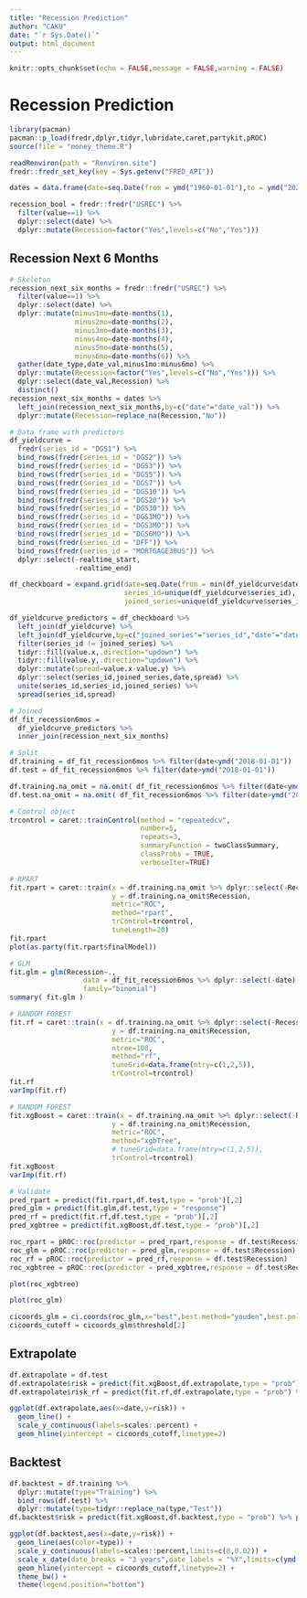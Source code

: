 ```yaml
---
title: "Recession Prediction"
author: "CAKU"
date: "`r Sys.Date()`"
output: html_document
---
```


```r
knitr::opts_chunk$set(echo = FALSE,message = FALSE,warning = FALSE)
```

# Recession Prediction

```r
library(pacman)
pacman::p_load(fredr,dplyr,tidyr,lubridate,caret,partykit,pROC)
source(file = "money_theme.R")
```

```r
readRenviron(path = "Renviron.site")
fredr::fredr_set_key(key = Sys.getenv("FRED_API"))
```


```r
dates = data.frame(date=seq.Date(from = ymd("1960-01-01"),to = ymd("2022-02-01"),by="1 day"))
```

```r
recession_bool = fredr::fredr("USREC") %>% 
  filter(value==1) %>% 
  dplyr::select(date) %>% 
  dplyr::mutate(Recession=factor("Yes",levels=c("No","Yes")))
```


## Recession Next 6 Months

```r
# Skeleton
recession_next_six_months = fredr::fredr("USREC") %>% 
  filter(value==1) %>% 
  dplyr::select(date) %>% 
  dplyr::mutate(minus1mo=date-months(1),
                minus2mo=date-months(2),
                minus3mo=date-months(3),
                minus4mo=date-months(4),
                minus5mo=date-months(5),
                minus6mo=date-months(6)) %>% 
  gather(date_type,date_val,minus1mo:minus6mo) %>% 
  dplyr::mutate(Recession=factor("Yes",levels=c("No","Yes"))) %>% 
  dplyr::select(date_val,Recession) %>% 
  distinct()
recession_next_six_months = dates %>% 
  left_join(recession_next_six_months,by=c("date"="date_val")) %>% 
  dplyr::mutate(Recession=replace_na(Recession,"No"))

# Data frame with predictors
df_yieldcurve = 
  fredr(series_id = "DGS1") %>% 
  bind_rows(fredr(series_id = "DGS2")) %>% 
  bind_rows(fredr(series_id = "DGS3")) %>% 
  bind_rows(fredr(series_id = "DGS5")) %>% 
  bind_rows(fredr(series_id = "DGS7")) %>% 
  bind_rows(fredr(series_id = "DGS10")) %>% 
  bind_rows(fredr(series_id = "DGS20")) %>% 
  bind_rows(fredr(series_id = "DGS30")) %>% 
  bind_rows(fredr(series_id = "DGS1MO")) %>% 
  bind_rows(fredr(series_id = "DGS3MO")) %>% 
  bind_rows(fredr(series_id = "DGS6MO")) %>% 
  bind_rows(fredr(series_id = "DFF")) %>% 
  bind_rows(fredr(series_id = "MORTGAGE30US")) %>% 
  dplyr::select(-realtime_start,
                -realtime_end)

df_checkboard = expand.grid(date=seq.Date(from = min(df_yieldcurve$date),to = ymd("2022-02-01"),by="1 day"),
                            series_id=unique(df_yieldcurve$series_id),
                            joined_series=unique(df_yieldcurve$series_id))

df_yieldcurve_predictors = df_checkboard %>% 
  left_join(df_yieldcurve) %>% 
  left_join(df_yieldcurve,by=c("joined_series"="series_id","date"="date")) %>% 
  filter(series_id != joined_series) %>% 
  tidyr::fill(value.x,.direction="updown") %>% 
  tidyr::fill(value.y,.direction="updown") %>% 
  dplyr::mutate(spread=value.x-value.y) %>% 
  dplyr::select(series_id,joined_series,date,spread) %>% 
  unite(series_id,series_id,joined_series) %>% 
  spread(series_id,spread)

# Joined
df_fit_recession6mos =
  df_yieldcurve_predictors %>% 
  inner_join(recession_next_six_months)

# Split
df.training = df_fit_recession6mos %>% filter(date<ymd("2018-01-01"))
df.test = df_fit_recession6mos %>% filter(date>ymd("2018-01-01"))

df.training.na_omit = na.omit( df_fit_recession6mos %>% filter(date<ymd("2018-01-01")) )
df.test.na_omit = na.omit( df_fit_recession6mos %>% filter(date>ymd("2018-01-01")) )
```


```r
# Control object
trcontrol = caret::trainControl(method = "repeatedcv",
                                number=5,
                                repeats=3,
                                summaryFunction = twoClassSummary,
                                classProbs = TRUE,
                                verboseIter=TRUE)
```


```r
# RPART
fit.rpart = caret::train(x = df.training.na_omit %>% dplyr::select(-Recession,-date),
                         y = df.training.na_omit$Recession,
                         metric="ROC",
                         method="rpart",
                         trControl=trcontrol,
                         tuneLength=20)
fit.rpart
plot(as.party(fit.rpart$finalModel))
```


```r
# GLM 
fit.glm = glm(Recession~.,
                  data = df_fit_recession6mos %>% dplyr::select(-date) %>% na.omit(),
                  family="binomial")
summary( fit.glm )
```


```r
# RANDOM FOREST
fit.rf = caret::train(x = df.training.na_omit %>% dplyr::select(-Recession,-date),
                         y = df.training.na_omit$Recession,
                         metric="ROC",
                         ntree=100,
                         method="rf",
                         tuneGrid=data.frame(mtry=c(1,2,5)),
                         trControl=trcontrol)
fit.rf
varImp(fit.rf)
```


```r
# RANDOM FOREST
fit.xgBoost = caret::train(x = df.training.na_omit %>% dplyr::select(-Recession,-date),
                         y = df.training.na_omit$Recession,
                         metric="ROC",
                         method="xgbTree",
                         # tuneGrid=data.frame(mtry=c(1,2,5)),
                         trControl=trcontrol)
fit.xgBoost
varImp(fit.rf)
```

```r
# Validate
pred_rpart = predict(fit.rpart,df.test,type = "prob")[,2]
pred_glm = predict(fit.glm,df.test,type = "response")
pred_rf = predict(fit.rf,df.test,type = "prob")[,2]
pred_xgbtree = predict(fit.xgBoost,df.test,type = "prob")[,2]

roc_rpart = pROC::roc(predictor = pred_rpart,response = df.test$Recession)
roc_glm = pROC::roc(predictor = pred_glm,response = df.test$Recession)
roc_rf = pROC::roc(predictor = pred_rf,response = df.test$Recession)
roc_xgbtree = pROC::roc(predictor = pred_xgbtree,response = df.test$Recession)
```


```r
plot(roc_xgbtree)
```

```r
plot(roc_glm)
```


```r
cicoords_glm = ci.coords(roc_glm,x="best",best.method="youden",best.policy="random")
cicoords_cutoff = cicoords_glm$threshold[2]
```

## Extrapolate

```r

df.extrapolate = df.test
df.extrapolate$risk = predict(fit.xgBoost,df.extrapolate,type = "prob") %>% pull(Yes) 
df.extrapolate$risk_rf = predict(fit.rf,df.extrapolate,type = "prob") %>% pull(Yes) 

ggplot(df.extrapolate,aes(x=date,y=risk)) +
  geom_line() +
  scale_y_continuous(labels=scales::percent) +
  geom_hline(yintercept = cicoords_cutoff,linetype=2)
```


## Backtest

```r

df.backtest = df.training %>% 
  dplyr::mutate(type="Training") %>% 
  bind_rows(df.test) %>% 
  dplyr::mutate(type=tidyr::replace_na(type,"Test"))
df.backtest$risk = predict(fit.xgBoost,df.backtest,type = "prob") %>% pull(Yes) 

ggplot(df.backtest,aes(x=date,y=risk)) +
  geom_line(aes(color=type)) +
  scale_y_continuous(labels=scales::percent,limits=c(0,0.02)) +
  scale_x_date(date_breaks = "3 years",date_labels = "%Y",limits=c(ymd("1980-01-01",NA))) +
  geom_hline(yintercept = cicoords_cutoff,linetype=2) +
  theme_bw() +
  theme(legend.position="bottom")

```

